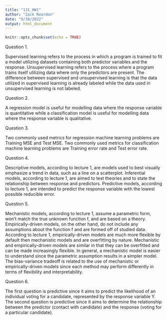 ```yaml
---
title: "131_HW1"
author: "Zack Reardon"
date: "9/30/2022"
output: html_document
---
```


```r
knitr::opts_chunk$set(echo = TRUE)
```

Question 1.

Supervised learning refers to the process in which a program is trained to fit a model utilizing datasets containing both predictor variables and the response. Unsupervised learning refers to the process where a program trains itself utilizing data where only the predictors are present. The difference between supervised and unsupervised learning is that the data utilized in supervised learning is already labeled while the data used in unsupervised learning is not labeled.

Question 2.

A regression model is useful for modelling data where the response variable is quantitative while a classification model is useful for modelling data where the response variable is qualitative.

Question 3.

Two commonly used metrics for regression machine learning problems are Training MSE and Test MSE. Two commonly used metrics for classification machine learning problems are Training error rate and Test error rate.

Question 4.

Descriptive models, according to lecture 1, are models used to best visually emphasize a trend in data, such as a line on a scatterplot. Inferential models, according to lecture 1, are aimed to test theories and to state the relationship between response and predictors. Predictive models, according to lecture 1, are intended to predict the response variable with the lowest possible reducible error.

Question 5.

Mechanistic models, according to lecture 1, assume a parametric form, won't match the true unknown function f, and are based on a theory. Empirically-driven models, on the other hand, do not include any assumptions about the function f and are formed off of studied data. According to lecture 1, empirically-driven models are much more flexible by default then mechanistic models and are overfitting by nature. Mechanistic and empirically-driven models are similar in that they can be overfitted and can be made increasingly flexible. In general, a mechanistic model is easier to understand since the parametric assumption results in a simpler model. The bias-variance tradeoff is related to the use of mechanistic or empirically-driven models since each method may perform differently in terms of flexibility and interpretability.

Question 6.

The first question is predictive since it aims to predict the likelihood of an individual voting for a candidate, represented by the response variable Y. The second question is predictive since it aims to determine the relationship between the predictor (contact with candidate) and the response (voting for a particular candidate).

